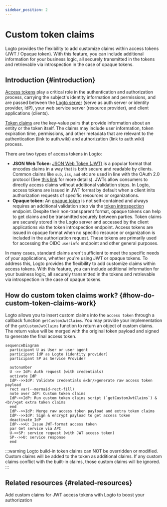 ```yaml
---
sidebar_position: 2
---
```


# Custom token claims

Logto provides the flexibility to add customize claims within access tokens (JWT / Opaque token). With this feature, you can include additional information for your business logic, all securely transmitted in the tokens and retrievable via introspection in the case of opaque tokens.

## Introduction \{#introduction}

[Access tokens](https://auth.wiki/access-token) play a critical role in the authentication and authorization process, carrying the subject's identity information and permissions, and are passed between the [Logto server](/concepts/core-service) (serve as auth server or identity provider, IdP), your web service server (resource provider), and client applications (clients).

[Token claims](https://auth.wiki/claim) are the key-value pairs that provide information about an entity or the token itself. The claims may include user information, token expiration time, permissions, and other metadata that are relevant to the authentication (link to auth.wiki) and authorization (link to auth.wiki) process.

There are two types of access tokens in Logto:

- **JSON Web Token:** [JSON Web Token (JWT)](https://auth.wiki/jwt) is a popular format that encodes claims in a way that is both secure and readable by clients. Common claims like `sub`, `iss`, `aud` etc are used in line with the OAuth 2.0 protocol (See [this link](https://datatracker.ietf.org/doc/html/rfc7519#section-4) for more details). JWTs allow consumers to directly access claims without additional validation steps. In Logto, access tokens are issued in JWT format by default when a client inits authorization requests of specific resources or organizations.
- **Opaque token:** An [opaque token](http://localhost:3000/concepts/opaque-token) is not self-contained and always requires an additional validation step via the [token introspection](https://auth.wiki/token-introspection) endpoint. Despite their non-transparent format, opaque tokens can help to get claims and be transmitted securely between parties. Token claims are securely stored in the Logto server and accessed by the client applications via the token introspection endpoint. Access tokens are issued in opaque format when no specific resource or organization is included in the authorization request. These tokens are primarily used for accessing the OIDC `userinfo` endpoint and other general purposes.

In many cases, standard claims aren't sufficient to meet the specific needs of your applications, whether you're using JWT or opaque tokens. To address this, Logto provides the flexibility to add customize claims within access tokens. With this feature, you can include additional information for your business logic, all securely transmitted in the tokens and retrievable via introspection in the case of opaque tokens.

## How do custom token claims work? \{#how-do-custom-token-claims-work}

Logto allows you to insert custom claims into the `access token` through a callback function `getCustomJwtClaims`. You may provide your implementation of the `getCustomJwtClaims` function to return an object of custom claims. The return value will be merged with the original token payload and signed to generate the final access token.

```mermaid
sequenceDiagram
  participant U as User or user agent
  participant IdP as Logto (identity provider)
  participant SP as Service Provider

  autonumber
  U ->> IdP: Auth request (with credentials)
  activate IdP
  IdP-->>IdP: Validate credentials &<br/>generate raw access token payload
  rect var(--mermaid-rect-fill)
  note over IdP: Custom token claims
  IdP->>IdP: Run custom token claims script (`getCustomJwtClaims`) &<br/>get extra token claims
  end
  IdP-->>IdP: Merge raw access token payload and extra token claims
  IdP-->>IdP: Sign & encrypt payload to get access token
  deactivate IdP
  IdP-->>U: Issue JWT-format access token
  par Get service via API
  U->>SP: service request (with JWT access token)
  SP-->>U: service response
  end
```

:::warning
Logto build-in token claims can NOT be overridden or modified. Custom claims will be added to the token as additional claims. If any custom claims conflict with the built-in claims, those custom claims will be ignored.
:::

## Related resources \{#related-resources}

<Url href="https://blog.logto.io/glance-on-custom-jwt-access-token-claims">
  Add custom claims for JWT access tokens with Logto to boost your authorization
</Url>
